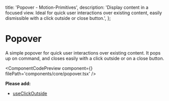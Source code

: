   title: 'Popover - Motion-Primitives',
  description:
    'Display content in a focused view. Ideal for quick user interactions over existing content, easily dismissible with a click outside or close button.',
};


# Popover

A simple popover for quick user interactions over existing content. It pops up on command, and closes easily with a click outside or on a close button.

<ComponentCodePreview
  component={<Popover />}
  filePath='components/core/popover.tsx'
/>

**Please add:**

- [useClickOutside](https://github.com/Rakibulislamsarkar/EternisUI/blob/main/hooks/useClickOutside.tsx)
